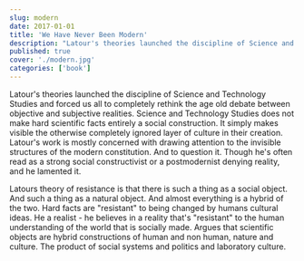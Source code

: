 ```yaml
---
slug: modern
date: 2017-01-01
title: 'We Have Never Been Modern'
description: "Latour's theories launched the discipline of Science and Technology Studies and forced us all to completely rethink the age old debate between objective and subjective realities"
published: true
cover: './modern.jpg'
categories: ['book']
---
```


Latour's theories launched the discipline of Science and Technology Studies and forced us all to completely rethink the age old debate between objective and subjective realities. Science and Technology Studies  does not make hard scientific facts entirely a social construction. It simply makes visible the otherwise completely ignored layer of culture in their creation. Latour's work is mostly concerned with drawing attention to the invisible structures of the modern constitution. And to question it. Though he's often read as a strong social constructivist or a postmodernist denying reality, and he lamented it. 

Latours theory of resistance is that there is such a thing as a social object. And such a thing as a natural object. And almost everything is a hybrid of the two. Hard facts are "resistant" to being changed by humans cultural ideas. He a realist - he believes in a reality that's "resistant" to the human understanding of the world that is socially made. Argues that scientific objects are hybrid constructions of human and non human, nature and culture. The product of social systems and politics and laboratory culture. 